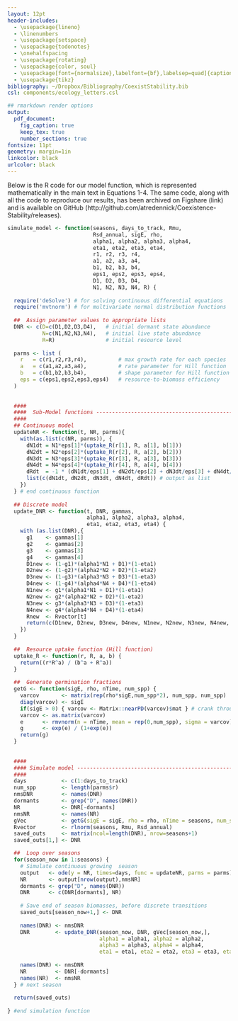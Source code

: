 ```yaml
---
layout: 12pt
header-includes:
  - \usepackage{lineno}
  - \linenumbers
  - \usepackage{setspace}
  - \usepackage{todonotes}
  - \onehalfspacing
  - \usepackage{rotating}
  - \usepackage{color, soul}
  - \usepackage[font={normalsize},labelfont={bf},labelsep=quad]{caption}
  - \usepackage{tikz}
bibliography: ~/Dropbox/Bibliography/CoexistStability.bib
csl: components/ecology_letters.csl

## rmarkdown render options
output:
  pdf_document:
    fig_caption: true
    keep_tex: true
    number_sections: true
fontsize: 11pt
geometry: margin=1in
linkcolor: black
urlcolor: black
---
```


\newcommand{\tikzcircle}[2][red,fill=red]{\tikz[baseline=-0.5ex]\draw[#1,radius=#2] (0,0) circle ;}
\renewcommand\linenumberfont{\normalfont\tiny\sffamily\color{gray}}
\renewcommand\thefigure{S1-\arabic{figure}}  
\renewcommand\thetable{S1-\arabic{table}}  
\renewcommand\thesection{Section SI.\arabic{section}}

\begin{center}
\textbf{\Large{Supporting Information}} \\
A.T. Tredennick, P.B. Adler, \& F.R. Adler, ``The relationship between species richness and...'' \\
\emph{Ecology Letters}
\end{center}

\section{R Code for Consumer-Resource Model}
Below is the R code for our model function, which is represented mathematically in the main text in Equations 1-4.
The same code, along with all the code to reproduce our results, has been archived on Figshare (link) and is available on GitHub (http://github.com/atredennick/Coexistence-Stability/releases).

```r
simulate_model <- function(seasons, days_to_track, Rmu, 
                           Rsd_annual, sigE, rho, 
                           alpha1, alpha2, alpha3, alpha4,
                           eta1, eta2, eta3, eta4,
                           r1, r2, r3, r4,
                           a1, a2, a3, a4,
                           b1, b2, b3, b4,
                           eps1, eps2, eps3, eps4,
                           D1, D2, D3, D4,
                           N1, N2, N3, N4, R) {
  
  require('deSolve') # for solving continuous differential equations
  require('mvtnorm') # for multivariate normal distribution functions
  
  ##  Assign parameter values to appropriate lists
  DNR <- c(D=c(D1,D2,D3,D4),   # initial dormant state abundance
           N=c(N1,N2,N3,N4),   # initial live state abundance
           R=R)                # initial resource level
  
  parms <- list (
    r   = c(r1,r2,r3,r4),          # max growth rate for each species
    a   = c(a1,a2,a3,a4),          # rate parameter for Hill function 
    b   = c(b1,b2,b3,b4),          # shape parameter for Hill function
    eps = c(eps1,eps2,eps3,eps4)   # resource-to-biomass efficiency
  )
  
  
  ####
  ####  Sub-Model functions ----------------------------------------------------
  ####
  ## Continuous model
  updateNR <- function(t, NR, parms){
    with(as.list(c(NR, parms)), {
      dN1dt = N1*eps[1]*(uptake_R(r[1], R, a[1], b[1]))
      dN2dt = N2*eps[2]*(uptake_R(r[2], R, a[2], b[2]))
      dN3dt = N3*eps[3]*(uptake_R(r[3], R, a[3], b[3]))
      dN4dt = N4*eps[4]*(uptake_R(r[4], R, a[4], b[4]))
      dRdt  = -1 * (dN1dt/eps[1] + dN2dt/eps[2] + dN3dt/eps[3] + dN4dt/eps[4])
      list(c(dN1dt, dN2dt, dN3dt, dN4dt, dRdt)) # output as list
    })
  } # end continuous function
  
  ## Discrete model
  update_DNR <- function(t, DNR, gammas,
                         alpha1, alpha2, alpha3, alpha4,
                         eta1, eta2, eta3, eta4) {
    with (as.list(DNR),{
      g1    <- gammas[1]
      g2    <- gammas[2]
      g3    <- gammas[3]
      g4    <- gammas[4]
      D1new <- (1-g1)*(alpha1*N1 + D1)*(1-eta1)
      D2new <- (1-g2)*(alpha2*N2 + D2)*(1-eta2)
      D3new <- (1-g3)*(alpha3*N3 + D3)*(1-eta3)
      D4new <- (1-g4)*(alpha4*N4 + D4)*(1-eta4)
      N1new <- g1*(alpha1*N1 + D1)*(1-eta1)
      N2new <- g2*(alpha2*N2 + D2)*(1-eta2)
      N3new <- g3*(alpha3*N3 + D3)*(1-eta3)
      N4new <- g4*(alpha4*N4 + D4)*(1-eta4)
      Rnew  <- Rvector[t]
      return(c(D1new, D2new, D3new, D4new, N1new, N2new, N3new, N4new, Rnew))
    })
  }
  
  ##  Resource uptake function (Hill function)
  uptake_R <- function(r, R, a, b) {
    return((r*R^a) / (b^a + R^a))
  }
  
  ##  Generate germination fractions
  getG <- function(sigE, rho, nTime, num_spp) {
    varcov       <- matrix(rep(rho*sigE,num_spp*2), num_spp, num_spp)
    diag(varcov) <- sigE
    if(sigE > 0) { varcov <- Matrix::nearPD(varcov)$mat } # crank through nearPD to fix rounding errors 
    varcov <- as.matrix(varcov)
    e      <- rmvnorm(n = nTime, mean = rep(0,num_spp), sigma = varcov)
    g      <- exp(e) / (1+exp(e))
    return(g)
  }
  
  
  ####
  #### Simulate model -----------------------------------------------------
  ####
  days           <- c(1:days_to_track)
  num_spp        <- length(parms$r)
  nmsDNR         <- names(DNR)
  dormants       <- grep("D", names(DNR))
  NR             <- DNR[-dormants] 
  nmsNR          <- names(NR)
  gVec           <- getG(sigE = sigE, rho = rho, nTime = seasons, num_spp = num_spp)
  Rvector        <- rlnorm(seasons, Rmu, Rsd_annual)
  saved_outs     <- matrix(ncol=length(DNR), nrow=seasons+1)
  saved_outs[1,] <- DNR 

  ##  Loop over seasons
  for(season_now in 1:seasons) {
    # Simulate continuous growing  season
    output   <- ode(y = NR, times=days, func = updateNR, parms = parms)
    NR       <- output[nrow(output),nmsNR]
    dormants <- grep("D", names(DNR)) 
    DNR      <- c(DNR[dormants], NR)
    
    # Save end of season biomasses, before discrete transitions
    saved_outs[season_now+1,] <- DNR
    
    names(DNR) <- nmsDNR
    DNR        <- update_DNR(season_now, DNR, gVec[season_now,],
                             alpha1 = alpha1, alpha2 = alpha2, 
                             alpha3 = alpha3, alpha4 = alpha4,
                             eta1 = eta1, eta2 = eta2, eta3 = eta3, eta4 = eta4)
    
    names(DNR) <- nmsDNR
    NR         <- DNR[-dormants]  
    names(NR)  <- nmsNR
  } # next season
  
  return(saved_outs)
  
} #end simulation function
```

\newpage{}

\section{Exploring Parameter Space}

\newpage{}

\section{Eight-Species Storage Effect Model}

\begin{figure}[!ht]
  \centering
      \includegraphics[width=4in]{./components/regional_diversity_stability_storage_effect_8species.png}
  \caption{A storage effect result.}
\end{figure}

\newpage{}

\section{Additional Figures}

\begin{figure}[!ht]
  \centering
      \includegraphics[width=3in]{./components/fourspp_Ruptake_relnonlin.png}
  \caption{Resource uptake curves for each species (represented by different colors) as used in relative nonlinearity simulations. The equation for resource uptake is: $f_{i}(R) = r_{i}R^{a_{i}} / (b_{i}^{a_{i}}+R^{a_{i}})$. Parameter values are as follows. Species 1: \emph{r} = 0.2, \emph{a} = 2, \emph{b} = 2.5; Species 2: \emph{r} = 1, \emph{a} = 5, \emph{b} = 20; Species 3: \emph{r} = 2, \emph{a} = 10, \emph{b} = 30; Species 4: \emph{r} = 5, \emph{a} = 25, \emph{b} = 45.}
\end{figure}

\newpage{}


\begin{figure}[!ht]
  \centering
      \includegraphics[width=4in]{./components/SI_invasion_factorials.png}
  \caption{Variability of community biomass and invasion growth rates of the inferior competitor in a two-species community under different parameter combinations. Points are mean values from 5,000 growing seasons and lines are linear fits to show trends. In \textbf{Storage Effect} plots (a,b), resource supply is held constant between growing seasons. Resource supply varies each year in \textbf{Relative Nonlinearity} simulations (c,d), while the environmental cue variance is set to 0.}
\end{figure}

\newpage{}

\begin{figure}[!ht]
  \centering
      \includegraphics[width=5in]{./components/storage_effect_div+envar_varycomp_loglog_slopes.png}
  \caption{Slopes of linear fits for the relationship between log(\emph{CV}) and log($\sigma_E$) at different levels of realized species richness from storage effect simulations. The slopes come from linear models fit to log-transformed versions of Figure 3 in the main text. For these simulations, ``symmetric competion'' (\tikzcircle{1.5pt}) refers to similar live-to-dormant biomass allocation fractions ($\boldsymbol{\alpha} = [0.5, 0.495, 0.49, 0.485]$ for the four species), and ``asymmetric competition'' (\tikzcircle[fill=blue]{1.5pt}) refers to more dissimilar live-to-dormant biomass allocation fractions ($\boldsymbol{\alpha} = [0.5, 0.49, 0.48, 0.47]$ for the four species).}
\end{figure}

\newpage{}

\begin{figure}[!ht]
  \centering
      \includegraphics[width=5in]{./components/relative_nonlinearity_div+envar_loglog_slopes.png}
  \caption{Slopes of linear fits for the relationship between log(\emph{CV}) and log($\sigma_R$) at different levels of realized species richness from relative nonlinearity simulations. The slopes come from linear models fit to log-transformed versions of Figure 4 in the main text.}
\end{figure}

